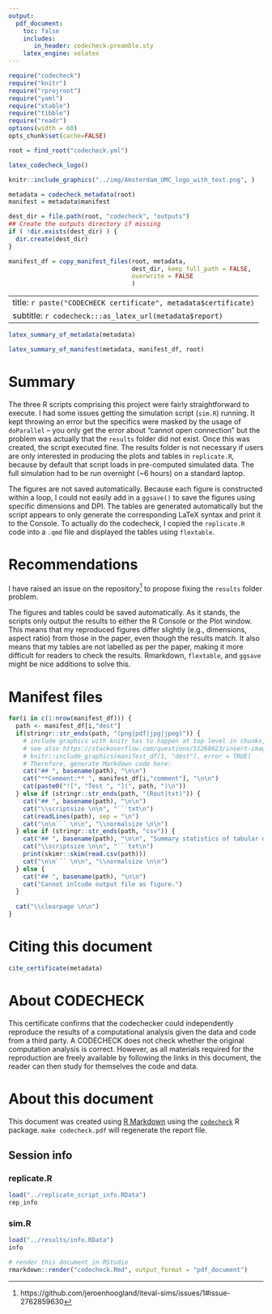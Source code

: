 ```yaml
---
output:
  pdf_document:
    toc: false
    includes:
       in_header: codecheck-preamble.sty
    latex_engine: xelatex
---
```


```r
require("codecheck")
require("knitr")
require("rprojroot")
require("yaml")
require("xtable")
require("tibble")
require("readr")
options(width = 60)
opts_chunk$set(cache=FALSE)

root = find_root("codecheck.yml")
```

```r
latex_codecheck_logo()
```

```r
knitr::include_graphics("../img/Amsterdam_UMC_logo_with_text.png", )
```

\vspace{2em}

```r
metadata = codecheck_metadata(root)
manifest = metadata$manifest

dest_dir = file.path(root, "codecheck", "outputs")
## Create the outputs directory if missing
if ( !dir.exists(dest_dir) ) {
  dir.create(dest_dir)
}

manifest_df = copy_manifest_files(root, metadata,
                                  dest_dir, keep_full_path = FALSE,
                                  overwrite = FALSE
                                  )
```

---
title: `r paste("CODECHECK certificate", metadata$certificate)`
subtitle: `r codecheck:::as_latex_url(metadata$report)`
---

```r
latex_summary_of_metadata(metadata)
```

```r
latex_summary_of_manifest(metadata, manifest_df, root)
```

# Summary

The three R scripts comprising this project were fairly straightforward to execute. I had some issues getting the simulation script (`sim.R`) running. It kept throwing an error but the specifics were masked by the usage of `doParallel` -- you only get the error about "cannot open connection" but the problem was actually that the `results` folder did not exist. Once this was created, the script executed fine. The results folder is not necessary if users are only interested in producing the plots and tables in `replicate.R`, because by default that script loads in pre-computed simulated data. The full simulation had to be run overnight (~6 hours) on a standard laptop.

The figures are not saved automatically. Because each figure is constructed within a loop, I could not easily add in a `ggsave()` to save the figures using specific dimensions and DPI. The tables are generated automatically but the script appears to only generate the corresponding LaTeX syntax and print it to the Console. To actually do the codecheck, I copied the `replicate.R` code into a `.qmd` file and displayed the tables using `flextable`.

# Recommendations

I have raised an issue on the repository^[https://github.com/jeroenhoogland/iteval-sims/issues/1#issue-2762859630] to propose fixing the `results` folder problem.

The figures and tables could be saved automatically. As it stands, the scripts only output the results to either the R Console or the Plot window. This means that my reproduced figures differ slightly (e.g., dimensions, aspect ratio) from those in the paper, even though the results match. It also means that my tables are not labelled as per the paper, making it more difficult for readers to check the results. Rmarkdown, `flextable`, and `ggsave` might be nice additions to solve this.

\clearpage

# Manifest files

```r
for(i in c(1:nrow(manifest_df))) {
  path <- manifest_df[i,"dest"]
  if(stringr::str_ends(path, "(png|pdf|jpg|jpeg)")) {
    # include graphics with knitr has to happen at top level in chunks, see https://github.com/yihui/knitr/issues/1260
    # see also https://stackoverflow.com/questions/51268623/insert-images-using-knitrinclude-graphics-in-a-for-loop
    # knitr::include_graphics(manifest_df[1, "dest"], error = TRUE)
    # Therefore, generate Markdown code here:
    cat("## ", basename(path), "\n\n")
    cat("**Comment:** ", manifest_df[i,"comment"], "\n\n")
    cat(paste0("![", "Test ", "](", path, ")\n"))
  } else if (stringr::str_ends(path, "(Rout|txt)")) {
    cat("## ", basename(path), "\n\n")
    cat("\\scriptsize \n\n", "```txt\n")
    cat(readLines(path), sep = "\n")
    cat("\n\n``` \n\n", "\\normalsize \n\n")
  } else if (stringr::str_ends(path, "csv")) {
    cat("## ", basename(path), "\n\n", "Summary statistics of tabular data:", "\n\n")
    cat("\\scriptsize \n\n", "```txt\n")
    print(skimr::skim(read.csv(path)))
    cat("\n\n``` \n\n", "\\normalsize \n\n")
  } else {
    cat("## ", basename(path), "\n\n")
    cat("Cannot inlcude output file as figure.")
  }
  
  cat("\\clearpage \n\n")
}
```

\clearpage

# Citing this document

```r
cite_certificate(metadata)
```

# About CODECHECK

This certificate confirms that the codechecker could independently
reproduce the results of a computational analysis given the data and
code from a third party.  A CODECHECK does not check whether the
original computation analysis is correct.  However, as all materials
required for the reproduction are freely available by following the
links in this document, the reader can then study for themselves the
code and data.


# About this document

This document was created using [R Markdown](https://rmarkdown.rstudio.com/) using the [`codecheck`](https://github.com/codecheckers/codecheck) R package.
`make codecheck.pdf` will regenerate the report file.

## Session info

### replicate.R

```r
load("../replicate_script_info.RData")
rep_info
```

### sim.R

```r
load("../results/info.RData")
info
```

```r
# render this document in RStudio
rmarkdown::render("codecheck.Rmd", output_format = "pdf_document") 
```
